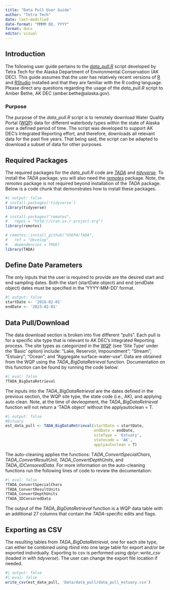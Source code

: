 ```yaml
---
title: "Data Pull User Guide"
author: "Tetra Tech"
date: last-modified
date-format: "MMMM DD, YYYY"
format: docx
editor: visual
---
```


## Introduction

The following user guide pertains to the [*data_pull.R*](https://github.com/KateriSalk/Alaska_IR_Automation/blob/main/Code/3_Data_Pull/data_pull.R) script developed by Tetra Tech for the Alaska Department of Environmental Conservation (AK DEC). This guide assumes that the user has relatively recent versions of [R](https://www.r-project.org/) and [RStudio](https://posit.co/download/rstudio-desktop/) installed and that they are familiar with the R coding language. Please direct any questions regarding the usage of the *data_pull.R* script to Amber Bethe, AK DEC (amber.bethe\@alaska.gov).

### Purpose

The purpose of the *data_pull.R* script is to remotely download Water Quality Portal ([WQP](https://www.waterqualitydata.us/)) data for different waterbody types within the state of Alaska over a defined period of time. The script was developed to support AK DEC's Integrated Reporting effort, and therefore, downloads all relevant data for the past five years. That being said, the script can be adapted to download a subset of data for other purposes.

## Required Packages

The required packages for the *data_pull.R* code are [*TADA*](https://github.com/USEPA/TADA) and [*tidyverse*](https://www.tidyverse.org/). To install the *TADA* package, you will also need the [*remotes*](https://cran.r-project.org/web/packages/remotes/index.html) package. Note, the *remotes* package is not required beyond installation of the *TADA* package. Below is a code chunk that demonstrates how to install these packages.

```r
#| output: false
# install.packages('tidyverse')
library(tidyverse)

# install.packages("remotes",
#   repos = "http://cran.us.r-project.org")
library(remotes)

# remotes::install_github("USEPA/TADA",
#   ref = "develop",
#   dependencies = TRUE)
library(TADA)
```

## Define Date Parameters

The only inputs that the user is required to provide are the desired start and end sampling dates. Both the start (startDate object) and end (endDate object) dates must be specified in the 'YYYY-MM-DD' format.

```r
#| output: false
startDate <- '2018-02-01'
endDate <- '2023-02-01'
```

## Data Pull/Download

The data download section is broken into five different "pulls". Each pull is for a specific site type that is relevant to AK DEC's Integrated Reporting process. The site types as categorized in the [WQP](https://www.waterqualitydata.us/) (see 'Site Type' under the 'Basic' option) include: "Lake, Reservoir, Impoundment"; "Stream"; "Estuary"; "Ocean"; and "Aggregate surface-water-use". Data are obtained from the WQP using the *TADA_BigDataRetrieval* function. Documentation on this function can be found by running the code below:

```r
#| eval: false
?TADA_BigDataRetrieval
```

The inputs into the *TADA_BigDataRetrieval* are the dates defined in the previous section, the WQP site type, the state code (i.e., AK), and applying auto clean. Note, at the time of devleopment, the *TADA_BigDataRetrieval* function will not return a 'TADA object' without the applyautoclean = T.

```r
#| output: false
#Estuary
est_data_pull <- TADA_BigDataRetrieval(startDate = startDate,
                                       endDate = endDate,
                                       siteType = 'Estuary',
                                       statecode = 'AK',
                                       applyautoclean = T)
```

The auto-cleaning applies the functions: T*ADA_ConvertSpecialChars*, *TADA_ConvertResultUnit*, *TADA_ConvertDepthUnits*, and *TADA_IDCensoredData*. For more information on the auto-cleaning functions run the following lines of code to review the documentation:

```r
#| eval: false
?TADA_ConvertSpecialChars
?TADA_ConvertResultUnits
?TADA_ConvertDepthUnits
?TADA_IDCensoredData
```

The output of the *TADA_BigDataRetrieval* function is a WQP data table with an additional 27 columns that contain the *TADA*-specific edits and flags.

## Exporting as CSV

The resulting tables from *TADA_BigDataRetrieval*, one for each site type, can either be combined using rbind into one large table for export and/or be exported individually. Exporting to csv is performed using *dplyr::write_csv* (loaded in with *tidyverse*). The user can change the export file location if needed.

```r
#| output: false
#| eval: false
write_csv(est_data_pull, 'Data/data_pull/data_pull_estuary.csv')

```
